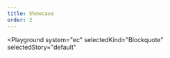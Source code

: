 ```yaml
---
title: Showcase
order: 2
---
```



<Playground
  system="ec"
  selectedKind="Blockquote"
  selectedStory="default"
>
  <Blockquote
    author="President Juncker"
    citation="An interconnected grid will help deliver the ultimate goal of the Energy Union, to ensure affordable, secure and sustainable energy, and also growth across the EU."
  />
</Playground>
